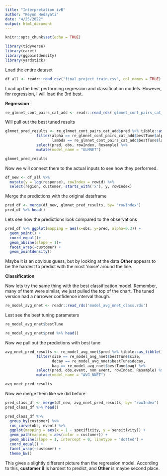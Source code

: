```yaml
---
title: "Interpretation ivB"
author: "Keyon Hedayati"
date: "4/25/2022"
output: html_document
---
```


```r
knitr::opts_chunk$set(echo = TRUE)
```

```r
library(tidyverse)
library(caret)
library(ggpointdensity)
library(yardstick)
```

Load the entire dataset

```r
df_all <- readr::read_csv("final_project_train.csv", col_names = TRUE)
```

Load up the best performing regression and classification models. However, for regression, I will load the 3rd best. 

**Regression**

```r
re_glmnet_cont_pairs_cat_add <- readr::read_rds('glmnet_cont_pairs_cat_add.rds')
```


Will pull out the best tuned results
```r

glmnet_pred_results <- re_glmnet_cont_pairs_cat_add$pred %>% tibble::as_tibble() %>% 
              filter(alpha == re_glmnet_cont_pairs_cat_add$bestTune$alpha,
                     lambda == re_glmnet_cont_pairs_cat_add$bestTune$lambda) %>% 
              select(pred, obs, rowIndex, Resample) %>% 
              mutate(model_name = "GLMNET") 

glmnet_pred_results
```

Now we will connect them to the actual inputs to see how they performed.

```r

df_new <- df_all %>% 
  mutate(y = log(response), rowIndex = rowid) %>% 
  select(region, customer, starts_with('x'), y, rowIndex)

```

Merge the predictions with the original dataframe

```r

pred_df <- merge(df_new, glmnet_pred_results, by= "rowIndex")
pred_df %>% head()

```

Lets see how the predictions look compared to the observations

```r

pred_df %>% ggplot(mapping = aes(x=obs, y=pred, alpha=0.3)) +
  geom_point() +
  coord_equal()+
  geom_abline(slope = 1)+
  facet_wrap(~customer) + 
  geom_pointdensity()

```

Maybe it is an obvious guess, but by looking at the data **Other** appears to be the hardest to predict with the most 'noise' around the line.

**Classification**

Now lets try the same thing with the best classification model. Remember, many of them were similar, we just pulled the top of the chart. The tuned version had a narrower confidence interval though.

```r
re_model_avg_nnet <- readr::read_rds('model_avg_nnet_class.rds')
```

Lest see the best tuning parameters

```r
re_model_avg_nnet$bestTune

re_model_avg_nnet$pred %>% head()
```
Now we pull out the predictions with best tune

```r

avg_nnet_pred_results <- re_model_avg_nnet$pred %>% tibble::as_tibble() %>% 
              filter(size == re_model_avg_nnet$bestTune$size,
                     decay == re_model_avg_nnet$bestTune$decay,
                     bag == re_model_avg_nnet$bestTune$bag) %>% 
              select(pred, obs,event, non_event, rowIndex, Resample) %>% 
              mutate(model_name = "AVG_NNET") 

avg_nnet_pred_results

```

Now we merge them like we did before

```r

pred_class_df <- merge(df_new, avg_nnet_pred_results, by= "rowIndex")
pred_class_df %>% head()

```

```r

pred_class_df %>% 
  group_by(customer) %>% 
  roc_curve(obs, event) %>% 
  ggplot(mapping = aes(x = 1 - specificity, y = sensitivity)) +
  geom_path(mapping = aes(color = customer)) +
  geom_abline(slope = 1, intercept = 0, linetype = 'dotted') +
  coord_equal() +
  facet_wrap(~customer) +
  theme_bw()

```

This gives a slightly different picture than the regression model. According to this, **customer B** is hardest to predict, and **Other** is maybe second place.

